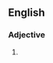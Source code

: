{{also|heartfelt}}

==English==

===Adjective===
{{en-adj|head=[[heart]]-[[felt]]}}

# {{alternative spelling of|en|heartfelt}}
